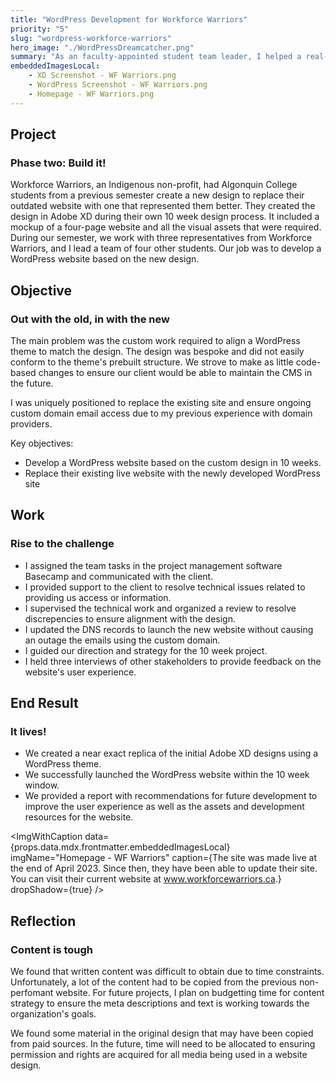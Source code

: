 ```yaml
---
title: "WordPress Development for Workforce Warriors"
priority: "5"
slug: "wordpress-workforce-warriors"
hero_image: "./WordPressDreamcatcher.png"
summary: "As an faculty-appointed student team leader, I helped a real-life client, Workforce Warriors launch their website based on a bespoke design made by other students. This website replaced an outdated website and now represents them in a more appealing way."
embeddedImagesLocal:
    - XD Screenshot - WF Warriors.png
    - WordPress Screenshot - WF Warriors.png
    - Homepage - WF Warriors.png
---
```





## Project
### Phase two: Build it!
<SectionSummary
    summary="The web development effort for Workforce Warriors went from design to live in 10 weeks, based on a design they made previously."
 />
Workforce Warriors, an Indigenous non-profit, had Algonquin College students from a previous semester create a new design to replace their outdated website with one that represented them better. They created the design in Adobe XD during their own 10 week design process. It included a mockup of a four-page website and all the visual assets that were required. During our semester, we work with three representatives from Workforce Warriors, and I lead a team of four other students. Our job was to develop a WordPress website based on the new design.



<ImgWithCaption
    data={props.data.mdx.frontmatter.embeddedImagesLocal}
    imgName="XD Screenshot - WF Warriors"
    caption="The XD file provided by the previous team. We used this file as our guide to development the website."
    dropShadow={true}
 />
## Objective
### Out with the old, in with the new
<SectionSummary
    summary="The goal was to develop a functional website in WordPress to replace their existing website."
 />
The main problem was the custom work required to align a WordPress theme to match the design. The design was bespoke and did not easily conform to the theme's prebuilt structure. We strove to make as little code-based changes to ensure our client would be able to maintain the CMS in the future.

I was uniquely positioned to replace the existing site and ensure ongoing custom domain email access due to my previous experience with domain providers.

Key objectives:
- Develop a WordPress website based on the custom design in 10 weeks.
- Replace their existing live website with the newly developed WordPress site

## Work
### Rise to the challenge
<SectionSummary
    summary="As team manager, I was its client liason, supervised the technical work, modify critical settings and held stakeholder interviews."
 />
- I assigned the team tasks in the project management software Basecamp and communicated with the client. 
- I provided support to the client to resolve technical issues related to providing us access or information.
- I supervised the technical work and organized a review to resolve discrepencies to ensure alignment with the design.
- I updated the DNS records to launch the new website without causing an outage the emails using the custom domain.
- I guided our direction and strategy for the 10 week project.
- I held three interviews of other stakeholders to provide feedback on the website's user experience.

<ImgWithCaption
    data={props.data.mdx.frontmatter.embeddedImagesLocal}
    imgName="WordPress Screenshot - WF Warriors"
    caption="Our team built the design using the block editor inside WordPress. Our goal was to ensure our clients would be able to continue updating the site after we delivered the project. So we made as many code-free edits as possible."
    dropShadow={true}
 />

## End Result
### It lives!
<SectionSummary
    summary="We developed a functional, design-accurate site within 10 weeks."
 />
- We created a near exact replica of the initial Adobe XD designs using a WordPress theme.
- We successfully launched the WordPress website within the 10 week window.
- We provided a report with recommendations for future development to improve the user experience as well as the assets and development resources for the website.

<ImgWithCaption
    data={props.data.mdx.frontmatter.embeddedImagesLocal}
    imgName="Homepage - WF Warriors"
    caption={<span>The site was made live at the end of April 2023. Since then, they have been able to update their site. You can visit their current website at <a href="https://www.workforcewarriors.ca">www.workforcewarriors.ca</a>.</span>}
    dropShadow={true}
 />

## Reflection
### Content is tough
<SectionSummary
    summary="Obtaining quality written content and images was a challenge. More user testing and content strategy could have improved the end result."
 />
We found that written content was difficult to obtain due to time constraints. Unfortunately, a lot of the content had to be copied from the previous non-perfomant website. For future projects, I plan on budgetting time for content strategy to ensure the meta descriptions and text is working towards the organization's goals.

We found some material in the original design that may have been copied from paid sources. In the future, time will need to be allocated to ensuring permission and rights are acquired for all media being used in a website design.
